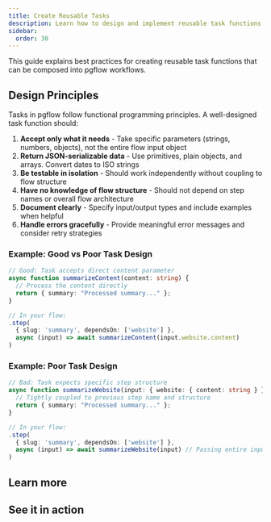 ```yaml
---
title: Create Reusable Tasks
description: Learn how to design and implement reusable task functions for pgflow workflows
sidebar:
  order: 30
---
```



This guide explains best practices for creating reusable task functions that can be composed into pgflow workflows.

## Design Principles

Tasks in pgflow follow functional programming principles. A well-designed task function should:

1. **Accept only what it needs** - Take specific parameters (strings, numbers, objects), not the entire flow input object
2. **Return JSON-serializable data** - Use primitives, plain objects, and arrays. Convert dates to ISO strings
3. **Be testable in isolation** - Should work independently without coupling to flow structure
4. **Have no knowledge of flow structure** - Should not depend on step names or overall flow architecture
5. **Document clearly** - Specify input/output types and include examples when helpful
6. **Handle errors gracefully** - Provide meaningful error messages and consider retry strategies

### Example: Good vs Poor Task Design

```typescript {1-5} add="content: string" add="input.website.content"
// Good: Task accepts direct content parameter
async function summarizeContent(content: string) {
  // Process the content directly
  return { summary: "Processed summary..." };
}

// In your flow:
.step(
  { slug: 'summary', dependsOn: ['website'] },
  async (input) => await summarizeContent(input.website.content)
)
```

### Example: Poor Task Design

```typescript {1-5} del="input: { website: { content: string } }" del="summarizeWebsite(input)"
// Bad: Task expects specific step structure
async function summarizeWebsite(input: { website: { content: string } }) {
  // Tightly coupled to previous step name and structure
  return { summary: "Processed summary..." };
}

// In your flow:
.step(
  { slug: 'summary', dependsOn: ['website'] },
  async (input) => await summarizeWebsite(input) // Passing entire input object
)
```

## Learn more

<CardGrid>
  <LinkCard
    title="Organize Flows code"
    href="/build/organize-flow-code/"
    description="Learn where to put your task files and how to structure your codebase"
  />
  <LinkCard
    title="Naming workflow steps"
    href="/concepts/naming-steps/"
    description="Best practices for naming steps that use your tasks"
  />
</CardGrid>

## See it in action

<CardGrid>
  <LinkCard
    title="AI Web Scraper Tutorial"
    href="/tutorials/ai-web-scraper/"
    description="Complete example showing reusable tasks in a real-world workflow"
  />
</CardGrid>
